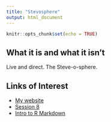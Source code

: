 ```yaml
---
title: "Stevosphere"
output: html_document
---
```


```r
knitr::opts_chunk$set(echo = TRUE)
```

## What it is and what it isn't

Live and direct.  The Steve-o-sphere.

## Links of Interest

- [My website](https://sformel.github.io)
- [Session 8](session8.html)
- [Intro to R Markdown](intro_to_r_markdown.html)